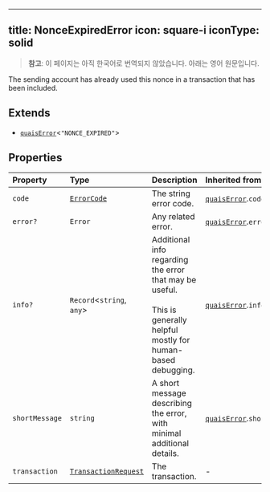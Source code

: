 <!-- AUTO-GENERATED-CONTENT:START (ENGLISH-COPY) -->
---
title: NonceExpiredError
icon: square-i
iconType: solid
---

> **참고**: 이 페이지는 아직 한국어로 번역되지 않았습니다. 아래는 영어 원문입니다.

The sending account has already used this nonce in a transaction that has been included.

## Extends

- [`quaisError`](/ko/sdk/content/interfaces/quaisError)\<`"NONCE_EXPIRED"`\>

## Properties

| Property | Type | Description | Inherited from |
| :------ | :------ | :------ | :------ |
| `code` | [`ErrorCode`](/ko/sdk/content/type-aliases/ErrorCode) | The string error code. | [`quaisError`](/ko/sdk/content/interfaces/quaisError).`code` |
| `error?` | `Error` | Any related error. | [`quaisError`](/ko/sdk/content/interfaces/quaisError).`error` |
| `info?` | `Record`\<`string`, `any`\> | Additional info regarding the error that may be useful.<br /><br />This is generally helpful mostly for human-based debugging. | [`quaisError`](/ko/sdk/content/interfaces/quaisError).`info` |
| `shortMessage` | `string` | A short message describing the error, with minimal additional details. | [`quaisError`](/ko/sdk/content/interfaces/quaisError).`shortMessage` |
| `transaction` | [`TransactionRequest`](/ko/sdk/content/type-aliases/TransactionRequest) | The transaction. | - |
